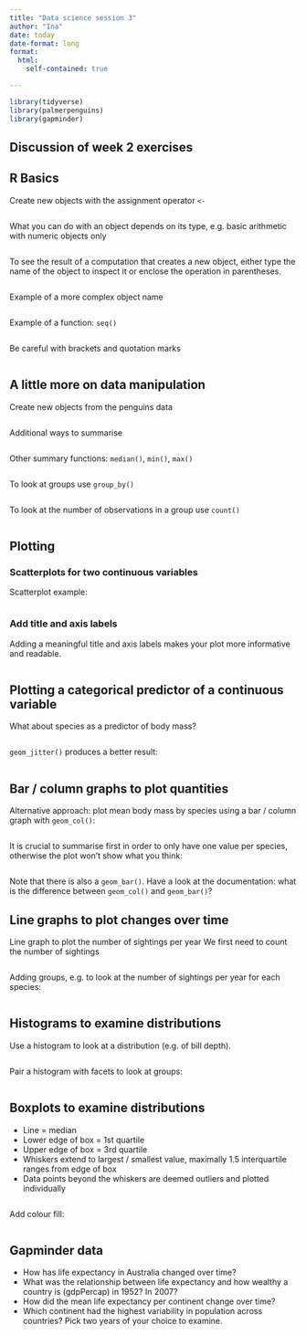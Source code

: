 ```yaml
---
title: "Data science session 3"
author: "Ina"
date: today
date-format: long
format: 
  html:
    self-contained: true

---
```


```r

library(tidyverse)
library(palmerpenguins)
library(gapminder)
```

## Discussion of week 2 exercises


## R Basics

Create new objects with the assignment operator `<-` 
```r

```

What you can do with an object depends on its type, e.g. basic arithmetic with numeric objects only

```r


```

To see the result of a computation that creates a new object, either type the name of the object to inspect it or enclose the operation in parentheses.

```r

```

Example of a more complex object name

```r


```

Example of a function: `seq()`

```r

```

Be careful with brackets and quotation marks

```r

```

## A little more on data manipulation

Create new objects from the penguins data

```r

```

Additional ways to summarise

```r


```

Other summary functions: `median()`, `min()`, `max()`

```r

```

To look at groups use `group_by()`

```r


```

To look at the number of observations in a group use `count()`

```r

```

## Plotting 

### Scatterplots for two continuous variables

Scatterplot example:

```r


```

### Add title and axis labels

Adding a meaningful title and axis labels makes your plot more informative and readable.

```r


```

## Plotting a categorical predictor of a continuous variable

What about species as a predictor of body mass?

```r


```

`geom_jitter()` produces a better result:

```r


```

## Bar / column graphs to plot quantities

Alternative approach: plot mean body mass by species using a bar / column graph with `geom_col()`:

```r


```

It is crucial to summarise first in order to only have one value per species, otherwise the plot won't show what you think:

```r


```


Note that there is also a `geom_bar()`. Have a look at the documentation: what is the difference between `geom_col()` and `geom_bar()`?

## Line graphs to plot changes over time

Line graph to plot the number of sightings per year
We first need to count the number of sightings

```r


```

Adding groups, e.g. to look at the number of sightings per year for each species:

```r



```

## Histograms to examine distributions

Use a histogram to look at a distribution (e.g. of bill depth).

```r


```

Pair a histogram with facets to look at groups:

```r


```

## Boxplots to examine distributions

- Line = median
- Lower edge of box = 1st quartile
- Upper edge of box = 3rd quartile
- Whiskers extend to largest / smallest value, maximally 1.5 interquartile ranges from edge of box
- Data points beyond the whiskers are deemed outliers and plotted individually

```r

```

Add colour fill:

```r


```

## Gapminder data

- How has life expectancy in Australia changed over time?
- What was the relationship between life expectancy and how wealthy a country is (gdpPercap) in 1952? In 2007?
- How did the mean life expectancy per continent change over time?
- Which continent had the highest variability in population across countries? Pick two years of your choice to examine.
